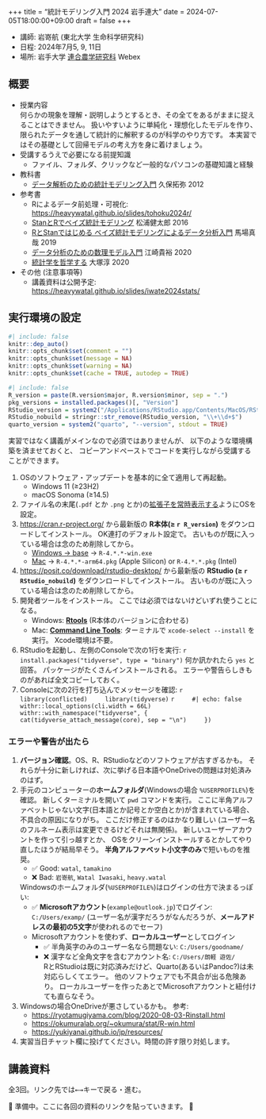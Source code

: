 +++
title = "統計モデリング入門 2024 岩手連大"
date = 2024-07-05T18:00:00+09:00
draft = false
+++

- 講師: 岩嵜航 (東北大学 生命科学研究科)
- 日程: 2024年7月5, 9, 11日
- 場所: 岩手大学 [連合農学研究科](https://ugas.agr.iwate-u.ac.jp/) Webex


## 概要

-   授業内容<br>
    何らかの現象を理解・説明しようとするとき、その全てをあるがままに捉えることはできません。
    扱いやすいように単純化・理想化したモデルを作り、限られたデータを通して統計的に解釈するのが科学のやり方です。
    本実習ではその基礎として回帰モデルの考え方を身に着けましょう。
-   受講するうえで必要になる前提知識
    - ファイル、フォルダ、クリックなど一般的なパソコンの基礎知識と経験
-   教科書
    - [データ解析のための統計モデリング入門](https://amzn.to/33suMIZ) 久保拓弥 2012
-   参考書
    - Rによるデータ前処理・可視化: <https://heavywatal.github.io/slides/tohoku2024r/>
    - [StanとRでベイズ統計モデリング](https://amzn.to/3uwx7Pb) 松浦健太郎 2016
    - [RとStanではじめる ベイズ統計モデリングによるデータ分析入門](https://amzn.to/3o1eCzP) 馬場真哉 2019
    - [データ分析のための数理モデル入門](https://amzn.to/3uCxTKo) 江崎貴裕 2020
    - [統計学を哲学する](https://amzn.to/3ty80Kv) 大塚淳 2020
-   その他 (注意事項等)
    - 講義資料は公開予定: <https://heavywatal.github.io/slides/iwate2024stats/>


## 実行環境の設定

```r
#| include: false
knitr::dep_auto()
knitr::opts_chunk$set(comment = "")
knitr::opts_chunk$set(message = NA)
knitr::opts_chunk$set(warning = NA)
knitr::opts_chunk$set(cache = TRUE, autodep = TRUE)
```

```r
#| include: false
R_version = paste(R.version$major, R.version$minor, sep = ".")
pkg_versions = installed.packages()[, "Version"]
RStudio_version = system2("/Applications/RStudio.app/Contents/MacOS/RStudio", "--version", stdout = TRUE)
RStudio_nobuild = stringr::str_remove(RStudio_version, "\\+\\d+$")
quarto_version = system2("quarto", "--version", stdout = TRUE)
```

実習ではなく講義がメインなので必須ではありませんが、
以下のような環境構築を済ませておくと、
コピーアンドペーストでコードを実行しながら受講することができます。

1.  OSのソフトウェア・アップデートを基本的に全て適用して再起動。
    - Windows 11 (≥23H2)
    - macOS Sonoma (≥14.5)
1.  ファイル名の末尾(`.pdf` とか `.png` とか)の[拡張子を常時表示する](https://duckduckgo.com/?q=拡張子+表示)ようにOSを設定。
1.  <https://cran.r-project.org/>
    から最新版の **R本体(≥ `r R_version`)** をダウンロードしてインストール。
    OK連打のデフォルト設定で。
    古いものが既に入っている場合は念のため削除してから。
    - [Windows → base](https://cran.r-project.org/bin/windows/base) → `R-4.*.*-win.exe`
    - [Mac](https://cran.r-project.org/bin/macosx/)
      → `R-4.*.*-arm64.pkg` (Apple Silicon) or `R-4.*.*.pkg` (Intel)
1.  <https://posit.co/download/rstudio-desktop/>
    から最新版の **RStudio (≥ `r RStudio_nobuild`)** をダウンロードしてインストール。
    古いものが既に入っている場合は念のため削除してから。
1.  開発者ツールをインストール。
    ここでは必須ではないけどいずれ使うことになる。
    - Windows: [**Rtools**](https://cran.r-project.org/bin/windows/Rtools/)
      (R本体のバージョンに合わせる)
    - Mac: [**Command Line Tools**](https://duckduckgo.com/?q=command+line+tools):
      ターミナルで `xcode-select --install` を実行。
      Xcode環境は不要。
1.  RStudioを起動し、左側のConsoleで次の1行を実行:
    ```r
    install.packages("tidyverse", type = "binary")
    ```
    何か訊かれたら `yes` と回答。
    パッケージがたくさんインストールされる。
    エラーや警告らしきものがあれば全文コピーしておく。
1.  Consoleに次の2行を打ち込んでメッセージを確認:
    ```r
    library(conflicted)
    library(tidyverse)
    ```
    ```r
    #| echo: false
    withr::local_options(cli.width = 66L)
    withr::with_namespace("tidyverse", {
      cat(tidyverse_attach_message(core), sep = "\n")
    })
    ```


### エラーや警告が出たら

1.  **バージョン確認**。OS、R、RStudioなどのソフトウェアが古すぎるかも。
    それらが十分に新しければ、次に挙げる日本語やOneDriveの問題は対処済みのはず。
1.  手元のコンピューターの**ホームフォルダ**(Windowsの場合 `%USERPROFILE%`)を確認。
    新しくターミナルを開いて `pwd` コマンドを実行。
    ここに半角アルファベットじゃない文字(日本語とか記号とか空白とか)が含まれている場合、不具合の原因になりがち。
    ここだけ修正するのはかなり難しい
    (ユーザー名のフルネーム表示は変更できるけどそれは無関係)。
    新しいユーザーアカウントを作って引っ越すとか、
    OSをクリーンインストールするとかしてやり直したほうが結局早そう。
    **半角アルファベット小文字のみ**で短いものを推奨。
    - ✅ Good: `watal`, `tamakino`
    - ❌ Bad: `岩嵜航`, `Watal Iwasaki`, `heavy.watal`

    Windowsのホームフォルダ(`%USERPROFILE%`)はログインの仕方で決まるっぽい:
    - ✅ **Microsoftアカウント**(`example@outlook.jp`)でログイン:
      `C:/Users/examp/` (ユーザー名が漢字だろうがなんだろうが、**メールアドレスの最初の5文字**が使われるのでセーフ)
    - Microsoftアカウントを使わず、**ローカルユーザー**としてログイン
      - ✅ 半角英字のみのユーザー名なら問題ない: `C:/Users/goodname/`
      - ❌ 漢字など全角文字を含むアカウント名: `C:/Users/朗軽 遊佐/`<br>
        RとRStudioは既に対応済みだけど、Quarto(あるいはPandoc?)は未対応らしくてエラー。
        他のソフトウェアでも不具合が出る危険あり。
        ローカルユーザーを作ったあとでMicrosoftアカウントと紐付けても直らなそう。
1.  Windowsの場合OneDriveが悪さしているかも。
    参考:
    - <https://ryotamugiyama.com/blog/2020-08-03-Rinstall.html>
    - <https://okumuralab.org/~okumura/stat/R-win.html>
    - <https://yukiyanai.github.io/jp/resources/>
1.  実習当日チャット欄に投げてください。時間の許す限り対処します。


## 講義資料

全3回。リンク先では<kbd>←</kbd><kbd>→</kbd>キーで戻る・進む。

🚧 準備中。ここに各回の資料のリンクを貼っていきます。 🚧
